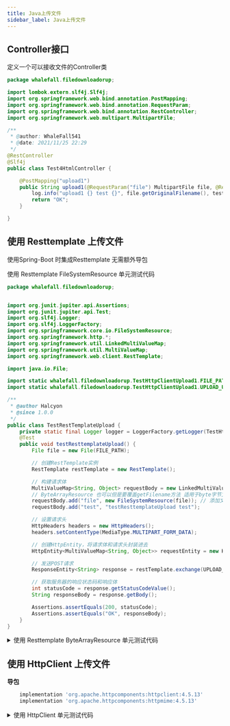 ```yaml
---
title: Java上传文件
sidebar_label: Java上传文件
---
```


## Controller接口

定义一个可以接收文件的Controller类

```java
package whalefall.filedownloadorup;

import lombok.extern.slf4j.Slf4j;
import org.springframework.web.bind.annotation.PostMapping;
import org.springframework.web.bind.annotation.RequestParam;
import org.springframework.web.bind.annotation.RestController;
import org.springframework.web.multipart.MultipartFile;

/**
 * @author: WhaleFall541
 * @date: 2021/11/25 22:29
 */
@RestController
@Slf4j
public class Test4HtmlController {

    @PostMapping("upload1")
    public String upload1(@RequestParam("file") MultipartFile file, @RequestParam("test") String test) {
        log.info("upload1 {} test {}", file.getOriginalFilename(), test);
        return "OK";
    }

}

```

## 使用 Resttemplate 上传文件

使用Spring-Boot 时集成Resttemplate 无需额外导包


使用 Resttemplate FileSystemResource 单元测试代码

```java
package whalefall.filedownloadorup;


import org.junit.jupiter.api.Assertions;
import org.junit.jupiter.api.Test;
import org.slf4j.Logger;
import org.slf4j.LoggerFactory;
import org.springframework.core.io.FileSystemResource;
import org.springframework.http.*;
import org.springframework.util.LinkedMultiValueMap;
import org.springframework.util.MultiValueMap;
import org.springframework.web.client.RestTemplate;

import java.io.File;

import static whalefall.filedownloadorup.TestHttpClientUpload1.FILE_PATH;
import static whalefall.filedownloadorup.TestHttpClientUpload1.UPLOAD_URL;

/**
 * @author Halcyon
 * @since 1.0.0
 */
public class TestRestTemplateUpload {
    private static final Logger logger = LoggerFactory.getLogger(TestHttpClientUpload1.class);
    @Test
    public void testResttemplateUpload() {
        File file = new File(FILE_PATH);

        // 创建RestTemplate实例
        RestTemplate restTemplate = new RestTemplate();

        // 构建请求体
        MultiValueMap<String, Object> requestBody = new LinkedMultiValueMap<>();
        // ByteArrayResource 也可以但是要覆盖getFilename方法 适用于byte字节文件
        requestBody.add("file", new FileSystemResource(file)); // 添加文件
        requestBody.add("test", "testResttemplateUpload test");

        // 设置请求头
        HttpHeaders headers = new HttpHeaders();
        headers.setContentType(MediaType.MULTIPART_FORM_DATA);

        // 创建HttpEntity，将请求体和请求头封装进去
        HttpEntity<MultiValueMap<String, Object>> requestEntity = new HttpEntity<>(requestBody, headers);

        // 发送POST请求
        ResponseEntity<String> response = restTemplate.exchange(UPLOAD_URL, HttpMethod.POST, requestEntity, String.class);

        // 获取服务器的响应状态码和响应体
        int statusCode = response.getStatusCodeValue();
        String responseBody = response.getBody();

        Assertions.assertEquals(200, statusCode);
        Assertions.assertEquals("OK", responseBody);
    }
}

```


<details>
	<summary>使用 Resttemplate ByteArrayResource 单元测试代码</summary>

```java
package whalefall.filedownloadorup;


import org.junit.jupiter.api.Assertions;
import org.junit.jupiter.api.Test;
import org.slf4j.Logger;
import org.slf4j.LoggerFactory;
import org.springframework.core.io.ByteArrayResource;
import org.springframework.http.*;
import org.springframework.util.LinkedMultiValueMap;
import org.springframework.util.MultiValueMap;
import org.springframework.web.client.RestTemplate;

import java.io.ByteArrayOutputStream;
import java.io.FileInputStream;
import java.io.IOException;
import java.util.Objects;

import static whalefall.filedownloadorup.TestHttpClientUpload1.FILE_PATH;
import static whalefall.filedownloadorup.TestHttpClientUpload1.UPLOAD_URL;

/**
 * @author Halcyon
 * @since 1.0.0
 */
public class TestRestTemplateUpload2 {
    private static final Logger logger = LoggerFactory.getLogger(TestHttpClientUpload1.class);

    public static byte[] readFileAsByteArray(String filePath) {
        try (FileInputStream fis = new FileInputStream(filePath);
             ByteArrayOutputStream bos = new ByteArrayOutputStream()) {

            byte[] buffer = new byte[1024];
            int bytesRead;
            while ((bytesRead = fis.read(buffer)) != -1) {
                bos.write(buffer, 0, bytesRead);
            }
            return bos.toByteArray();
        } catch (IOException e) {
            logger.error(e.getMessage(), e);
        }
        return null;
    }

    @Test
    public void testResttemplateUpload() throws IOException {

        // 创建RestTemplate实例
        RestTemplate restTemplate = new RestTemplate();

        // 构建请求体
        MultiValueMap<String, Object> requestBody = new LinkedMultiValueMap<>();
        requestBody.add("file", new ByteArrayResource(Objects.requireNonNull(readFileAsByteArray(FILE_PATH))) {
            @Override
            public String getFilename() {
                return "test.xlsx";
            }
        });
        requestBody.add("test", "testResttemplateUpload2 test");

        // 设置请求头
        HttpHeaders headers = new HttpHeaders();
        headers.setContentType(MediaType.MULTIPART_FORM_DATA);

        // 创建HttpEntity，将请求体和请求头封装进去
        HttpEntity<MultiValueMap<String, Object>> requestEntity = new HttpEntity<>(requestBody, headers);

        // 发送POST请求
        ResponseEntity<String> response = null;
        try {
            response = restTemplate.exchange(UPLOAD_URL, HttpMethod.POST, requestEntity, String.class);
            // 获取服务器的响应状态码和响应体
            int statusCode = response.getStatusCodeValue();
            String responseBody = response.getBody();

            Assertions.assertEquals(200, statusCode);
            Assertions.assertEquals("OK", responseBody);
        } catch (Exception e) {
            logger.error(e.getMessage(), e);
        }

    }
}

```
</details>



## 使用 HttpClient 上传文件

**导包**

```groovy
    implementation 'org.apache.httpcomponents:httpclient:4.5.13'
    implementation 'org.apache.httpcomponents:httpmime:4.5.13'
```

<details>
	<summary>使用 HttpClient 单元测试代码</summary>

```java
package whalefall.filedownloadorup;

import org.apache.http.HttpEntity;
import org.apache.http.client.methods.CloseableHttpResponse;
import org.apache.http.client.methods.HttpPost;
import org.apache.http.entity.ContentType;
import org.apache.http.entity.mime.MultipartEntityBuilder;
import org.apache.http.impl.client.CloseableHttpClient;
import org.apache.http.impl.client.HttpClients;
import org.junit.jupiter.api.Assertions;
import org.junit.jupiter.api.Test;
import org.slf4j.Logger;
import org.slf4j.LoggerFactory;

import java.io.File;
import java.io.IOException;
import java.util.Objects;

/**
 * @author Halcyon
 * @since 1.0.0
 */
public class TestHttpClientUpload1 {
    // 替换为要发送的Excel文件路径
    public static final String FILE_PATH = Objects.requireNonNull(TestHttpClientUpload1.class.getResource("/exceltemplet/priceListTemplate.xlsx")).getPath();// 替换为接收文件的服务器URL
    public static final String UPLOAD_URL = "http://localhost:8080/upload1";
    private static final Logger logger = LoggerFactory.getLogger(TestHttpClientUpload1.class);

    @Test
    public void testHttpClientUpload() {

        File file = new File(FILE_PATH);

        // 创建CloseableHttpClient实例
        CloseableHttpClient httpClient = HttpClients.createDefault();

        // 创建HttpPost请求
        HttpPost httpPost = new HttpPost(UPLOAD_URL);

        // 创建Multipart实体
        MultipartEntityBuilder builder = MultipartEntityBuilder.create();
        builder.addBinaryBody("file", file, ContentType.APPLICATION_OCTET_STREAM, file.getName());

        // 添加其他参数
        builder.addTextBody("test", "testHttpClientUpload test");

        // 设置请求实体
        HttpEntity entity = builder.build();
        httpPost.setEntity(entity);
        int statusCode = 500;
        // 发送HttpPost请求，并获取服务器的响应
        try (CloseableHttpResponse response = httpClient.execute(httpPost)) {
            // 获取服务器的响应状态码
            statusCode = response.getStatusLine().getStatusCode();

            // 在这里可以处理服务器的响应，比如检查是否上传成功等
        } catch (IOException e) {
            logger.error(e.getMessage(), e);
        }
        Assertions.assertEquals(200, statusCode);
    }

}
```
</details>



<TailProtocal />
